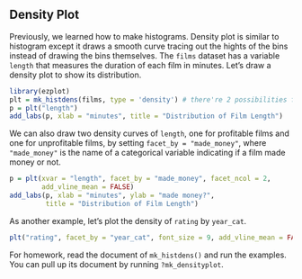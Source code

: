 ## Density Plot

Previously, we learned how to make histograms. Density plot is similar to histogram except it draws a smooth curve tracing out the hights of the bins instead of drawing the bins themselves. The `films` dataset has a variable `length` that measures the duration of each film in minutes. Let's draw a density plot to show its distribution. 
```r
library(ezplot)
plt = mk_histdens(films, type = 'density') # there're 2 possibilities for type: 'histogram' and 'density', which will allow us to draw histogram or density plot respectively.
p = plt("length")
add_labs(p, xlab = "minutes", title = "Distribution of Film Length")
```

We can also draw two density curves of `length`, one for profitable films and one for unprofitable films, by setting `facet_by = "made_money"`, where `"made_money"` is the name of a categorical variable indicating if a film made money or not.
```r
p = plt(xvar = "length", facet_by = "made_money", facet_ncol = 2,
        add_vline_mean = FALSE) 
add_labs(p, xlab = "minutes", ylab = "made money?", 
         title = "Distribution of Film Length")
```

As another example, let's plot the density of `rating` by `year_cat`.
```r
plt("rating", facet_by = "year_cat", font_size = 9, add_vline_mean = FALSE) 
```


For homework, read the document of `mk_histdens()` and run the examples. 
You can pull up its document by running `?mk_densityplot`. 
